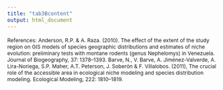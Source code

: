```yaml
---
title: "tab3Bcontent"
output: html_document
---
```

<span style="font-size:9pt">References:</span> 
<span style="font-size:9pt">
Anderson, R.P. & A. Raza. (2010). The effect of the extent of the study region on GIS models of species geographic distributions and estimates of niche evolution: preliminary tests with montane rodents (genus Nephelomys) in Venezuela. Journal of Biogeography, 37: 1378–1393.
</span>
<span style="font-size:9pt">
Barve, N., V. Barve, A. Jiménez-Valverde, A. Lira-Noriega, S.P. Maher, A.T. Peterson, J. Soberón & F. Villalobos. (2011), The crucial role of the accessible area in ecological niche modeling and species distribution modeling. Ecological Modeling, 222: 1810–1819.
</span>
